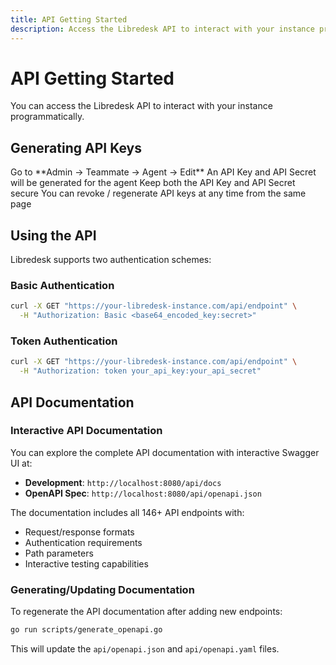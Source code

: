 ```yaml
---
title: API Getting Started
description: Access the Libredesk API to interact with your instance programmatically
---
```


# API Getting Started

You can access the Libredesk API to interact with your instance programmatically.

## Generating API Keys

<Steps>
  <Step title="Edit agent">
    Go to **Admin → Teammate → Agent → Edit**
  </Step>
  
  <Step title="Generate new API key">
    An API Key and API Secret will be generated for the agent
  </Step>
  
  <Step title="Save the credentials">
    Keep both the API Key and API Secret secure
  </Step>
  
  <Step title="Key management">
    You can revoke / regenerate API keys at any time from the same page
  </Step>
</Steps>

## Using the API

Libredesk supports two authentication schemes:

### Basic Authentication

```bash
curl -X GET "https://your-libredesk-instance.com/api/endpoint" \
  -H "Authorization: Basic <base64_encoded_key:secret>"
```

### Token Authentication

```bash
curl -X GET "https://your-libredesk-instance.com/api/endpoint" \
  -H "Authorization: token your_api_key:your_api_secret"
```

## API Documentation

### Interactive API Documentation

You can explore the complete API documentation with interactive Swagger UI at:
- **Development**: `http://localhost:8080/api/docs`
- **OpenAPI Spec**: `http://localhost:8080/api/openapi.json`

The documentation includes all 146+ API endpoints with:
- Request/response formats
- Authentication requirements  
- Path parameters
- Interactive testing capabilities

### Generating/Updating Documentation

To regenerate the API documentation after adding new endpoints:

```bash
go run scripts/generate_openapi.go
```

This will update the `api/openapi.json` and `api/openapi.yaml` files.